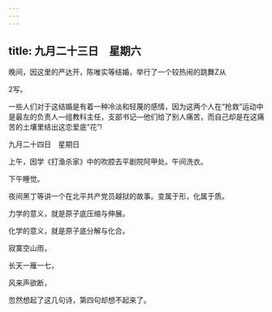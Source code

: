 ```yaml
---
---
---
```

title: 九月二十三日　星期六
---




晚间，因这里的严达开，陈唯实等结婚，举行了一个较热闹的跳舞Z从

2写。

一些人们对于这结婚是有着一种冷淡和轻蔑的感情，因为这两个人在“抢救”运动中是最左的负责人―组教科主任，支部书记―他们给了别人痛苦，而自己却是在这痛苦的土壤里结出这恋爱底“花”!





九月二十四日　星期日


上午，因学《打渔杀家》中的吹腔去平剧院阿甲处。午间洗衣。

下午睡觉。

夜间黑丁等讲一个在北平共产党员越狱的故事。变属于形，化属于质。

力学的意义，就是原子底压缩与伸展。

化学的意义，就是原子底分解与化合。

寂寞空山雨，

长天一雁一七，

风来声欲断，

忽然想起了这几句诗，第四句却想不起来了。